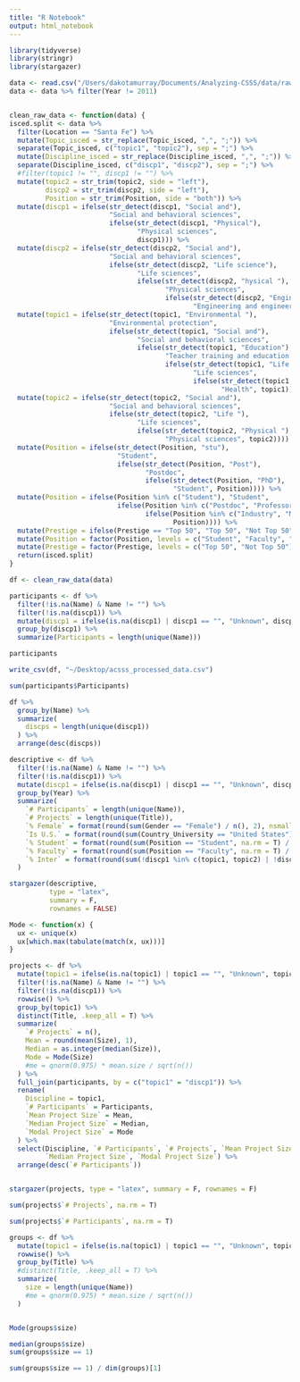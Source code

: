 ```yaml
---
title: "R Notebook"
output: html_notebook
---
```


```r
library(tidyverse)
library(stringr)
library(stargazer)

data <- read.csv("/Users/dakotamurray/Documents/Analyzing-CSSS/data/raw/cleaned_csss-all.csv")
data <- data %>% filter(Year != 2011)


clean_raw_data <- function(data) {
isced.split <- data %>%
  filter(Location == "Santa Fe") %>%
  mutate(Topic_isced = str_replace(Topic_isced, ",", ";")) %>%
  separate(Topic_isced, c("topic1", "topic2"), sep = ";") %>% 
  mutate(Discipline_isced = str_replace(Discipline_isced, ",", ";")) %>%
  separate(Discipline_isced, c("discp1", "discp2"), sep = ";") %>%
  #filter(topic1 != "", discp1 != "") %>%
  mutate(topic2 = str_trim(topic2, side = "left"), 
         discp2 = str_trim(discp2, side = "left"), 
         Position = str_trim(Position, side = "both")) %>%
  mutate(discp1 = ifelse(str_detect(discp1, "Social and"), 
                         "Social and behavioral sciences", 
                         ifelse(str_detect(discp1, "Physical"), 
                                "Physical sciences", 
                                discp1))) %>%
  mutate(discp2 = ifelse(str_detect(discp2, "Social and"), 
                         "Social and behavioral sciences", 
                         ifelse(str_detect(discp2, "Life science"), 
                                "Life sciences", 
                                ifelse(str_detect(discp2, "hysical "), 
                                       "Physical sciences", 
                                       ifelse(str_detect(discp2, "Engineering"), 
                                              "Engineering and engineering trades", discp2))))) %>%
  mutate(topic1 = ifelse(str_detect(topic1, "Environmental "), 
                         "Environmental protection", 
                         ifelse(str_detect(topic1, "Social and"), 
                                "Social and behavioral sciences",
                                ifelse(str_detect(topic1, "Education"), 
                                       "Teacher training and education science", 
                                       ifelse(str_detect(topic1, "Life "), 
                                              "Life sciences", 
                                              ifelse(str_detect(topic1, "Medicine"), 
                                                     "Health", topic1)))))) %>%
  mutate(topic2 = ifelse(str_detect(topic2, "Social and"), 
                         "Social and behavioral sciences", 
                         ifelse(str_detect(topic2, "Life "), 
                                "Life sciences", 
                                ifelse(str_detect(topic2, "Physical "), 
                                       "Physical sciences", topic2)))) %>%
  mutate(Position = ifelse(str_detect(Position, "stu"), 
                           "Student", 
                           ifelse(str_detect(Position, "Post"), 
                                  "Postdoc",
                                  ifelse(str_detect(Position, "PhD"), 
                                         "Student", Position)))) %>%
  mutate(Position = ifelse(Position %in% c("Student"), "Student", 
                           ifelse(Position %in% c("Postdoc", "Professor", "Researcher"), "Faculty", 
                                  ifelse(Position %in% c("Industry", "Medicine", "Government", "Other"), "Not Academia", 
                                         Position)))) %>%
  mutate(Prestige = ifelse(Prestige == "Top 50", "Top 50", "Not Top 50")) %>%
  mutate(Position = factor(Position, levels = c("Student", "Faculty", "Not Academia"))) %>%
  mutate(Prestige = factor(Prestige, levels = c("Top 50", "Not Top 50")))
  return(isced.split)
}

```



```r
df <- clean_raw_data(data)

participants <- df %>%
  filter(!is.na(Name) & Name != "") %>%
  filter(!is.na(discp1)) %>%
  mutate(discp1 = ifelse(is.na(discp1) | discp1 == "", "Unknown", discp1)) %>%
  group_by(discp1) %>%
  summarize(Participants = length(unique(Name)))

participants
```

```r
write_csv(df, "~/Desktop/acsss_processed_data.csv")

```

```r
sum(participants$Participants)
```



```r
df %>%
  group_by(Name) %>%
  summarize(
    discps = length(unique(discp1))
  ) %>%
  arrange(desc(discps))

```
```r
descriptive <- df %>%
  filter(!is.na(Name) & Name != "") %>%
  filter(!is.na(discp1)) %>%
  mutate(discp1 = ifelse(is.na(discp1) | discp1 == "", "Unknown", discp1)) %>%
  group_by(Year) %>%
  summarize(
    `# Participants` = length(unique(Name)),
    `# Projects` = length(unique(Title)),
    `% Female` = format(round(sum(Gender == "Female") / n(), 2), nsmall = 1),
    `Is U.S.` = format(round(sum(Country_University == "United States") / n() * 100, 1), nsmall = 1), 
    `% Student` = format(round(sum(Position == "Student", na.rm = T) / n() * 100, 1), nsmall = 1),
    `% Faculty` = format(round(sum(Position == "Faculty", na.rm = T) / n() * 100, 1), nsmall = 1),
    `% Inter` = format(round(sum(!discp1 %in% c(topic1, topic2) | !discp2 %in% c(topic1, topic2)) / n() * 100, 1), nsmall = 1)
  )

stargazer(descriptive, 
          type = "latex", 
          summary = F,
          rownames = FALSE)
```



```r
Mode <- function(x) {
  ux <- unique(x)
  ux[which.max(tabulate(match(x, ux)))]
}

projects <- df %>% 
  mutate(topic1 = ifelse(is.na(topic1) | topic1 == "", "Unknown", topic1)) %>%
  filter(!is.na(Name) & Name != "") %>%
  filter(!is.na(discp1)) %>%
  rowwise() %>%
  group_by(topic1) %>%
  distinct(Title, .keep_all = T) %>%
  summarize(
    `# Projects` = n(),
    Mean = round(mean(Size), 1),
    Median = as.integer(median(Size)),
    Mode = Mode(Size)
    #me = qnorm(0.975) * mean.size / sqrt(n())
  ) %>%
  full_join(participants, by = c("topic1" = "discp1")) %>%
  rename(
    Discipline = topic1,
    `# Participants` = Participants,
    `Mean Project Size` = Mean,
    `Median Project Size` = Median,
    `Modal Project Size` = Mode
  ) %>%
  select(Discipline, `# Participants`, `# Projects`, `Mean Project Size`,
         `Median Project Size`, `Modal Project Size`) %>%
  arrange(desc(`# Participants`))


stargazer(projects, type = "latex", summary = F, rownames = F)
```

```r
sum(projects$`# Projects`, na.rm = T)

sum(projects$`# Participants`, na.rm = T)
```



```r

groups <- df %>% 
  mutate(topic1 = ifelse(is.na(topic1) | topic1 == "", "Unknown", topic1)) %>%
  rowwise() %>%
  group_by(Title) %>%
  #distinct(Title, .keep_all = T) %>%
  summarize(
    size = length(unique(Name))
    #me = qnorm(0.975) * mean.size / sqrt(n())
  ) 


Mode(groups$size)

median(groups$size)
sum(groups$size == 1)

sum(groups$size == 1) / dim(groups)[1]
```